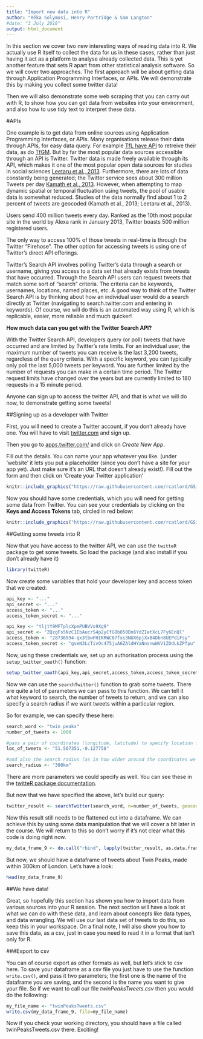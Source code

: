 ---
title: "Import new data into R"
author: "Réka Solymosi, Henry Partridge & Sam Langton"
#date: "3 July 2018"
output: html_document
---

In this section we cover two new interesting ways of reading data into R. We actually use R itself to collect the data for us in these cases, rather than just having it act as a platform to analyse already collected data. This is yet another feature that sets R apart from other statistical analysis software. So we will cover two approaches. The first approach will be about getting data through Application Programming Interfaces, or APIs. We will demonstrate this by making you collect some twitter data!

Then we will also demonstrate some web scraping that you can carry out with R, to show how you can get data from websites into your environment, and also how to use tidy text to interpret these data. 


#APIs

One example is to get data from online sources using Application Programming Interfaces, or APIs. Many organisations release their data through APIs, for easy data query. For example [TfL have API](https://api.tfl.gov.uk/) to retreive their data, as do [TfGM](https://developer.tfgm.com/). But by far the most popular data sources accessible through an API is Twitter. Twitter data is made freely available through its API, which makes it one of the most popular open data sources for studies in social sciences [Leetaru et al., 2013](http://journals.uic.edu/ojs/index.php/fm/article/view/4366/3654?__hstc=26280290.34ab7bf88e972fdd7a7debc8575bac5a.1420416000189.1420416000190.1420416000191.1&__hssc=26280290.1.1420416000192&__hsfp=2439899863). Furthermore, there are lots of data constantly being generated; the Twitter service sees about 300 million Tweets per day [Kamath et al., 2013](http://dl.acm.org/citation.cfm?id=2488447). However, when attempting to map dynamic spatial or temporal fluctuation using tweets, the pool of usable data is somewhat reduced. Studies of the data normally find about 1 to 2 percent of tweets are geocoded (Kamath et al., 2013; Leetaru et al., 2013).


Users send 400 million tweets every day.  Ranked as the 10th most popular site in the world by Alexa rank in January 2013, Twitter boasts 500 million registered users.


The only way to access 100% of those tweets in real-time is through the Twitter “Firehose”. The other option for accessing tweets is using one of Twitter’s direct API offerings.


Twitter’s Search API involves polling Twitter’s data through a search or username, giving you access to a data set that already exists from tweets that have occurred. Through the Search API users can request tweets that match some sort of “search” criteria. The criteria can be keywords, usernames, locations, named places, etc. A good way to think of the Twitter Search API is by thinking about how an individual user would do a search directly at Twitter (navigating to search.twitter.com and entering in keywords). Of course, we will do this is an automated way using R, which is replicable, easier, more reliable and much quicker!


**How much data can you get with the Twitter Search API?**


With the Twitter Search API, developers query (or poll) tweets that have occurred and are limited by Twitter’s rate limits. For an individual user, the maximum number of tweets you can receive is the last 3,200 tweets, regardless of the query criteria. With a specific keyword, you can typically only poll the last 5,000 tweets per keyword. You are further limited by the number of requests you can make in a certain time period. The Twitter request limits have changed over the years but are currently limited to 180 requests in a 15 minute period.


Anyone can sign up to access the twitter API, and that is what we will do now, to demonstrate getting some tweets!


##Signing up as a developer with Twitter


First, you will need to create a Twitter account, if you don't already have one. 
You will have to visit [twitter.com](twitter.com) and sign up. 


Then you go to [apps.twitter.com/](https://apps.twitter.com/) and click on *Create New App*. 


Fill out the details. You can name your app whatever you like. (under 'website' it lets you put a placeholder (since you don't have a site for your app yet). Just make sure it's an URL that doesn't already exist!). Fill out the form and then click on 'Create your Twitter application'


```{r, out.width = "600px", echo=FALSE}
knitr::include_graphics("https://raw.githubusercontent.com/rcatlord/GSinR_materials/master/images/twitterAppCreate.png")
```


Now you should have some credentials, which you will need for getting some data from Twitter. You can see your credentials by clicking on the **Keys and Access Tokens** tab, circled in red below: 


```{r, out.width = "600px", echo=FALSE}
knitr::include_graphics("https://raw.githubusercontent.com/rcatlord/GSinR_materials/master/images/keysAccess.png")
```


##Getting some tweets into R

Now that you have access to the twitter API, we can use the `twitteR` package to get some tweets. So load the package (and also install if you don't already have it)

```{r}
library(twitteR)
```


Now create some variables that hold your developer key and access token that we created: 

```{r, eval=FALSE}
api_key <- "..."
api_secret <- "..."
access_token <- "..."
access_token_secret <- "..."
```

```{r, echo=FALSE}
api_key <- "tljtY9MFTplcXpmPUBVVs9Xg9"
api_secret <- "ZQzgFs5NzC1EbAucrS4p2yCfG8b850Dn6YdZIetXcL7Fy6EnQl"
access_token <- "28736594-qx3tbwFHIKRWC07fxs3NUX6pjXxB4Dbn8UEPdiFsy"
access_token_secret <- "gveN3LcTivOc475juA6ZAldHYaNnsnwWVV1ZOdLkZPfpu"
```


Now, using these credentials we, set up an authorisation process using the `setup_twitter_oauth()` function: 


```{r}
setup_twitter_oauth(api_key,api_secret,access_token,access_token_secret)
```


Now we can use the `searchTwitter()` function to grab some tweets. There are quite a lot of parameters we can pass to this function. We can tell it what keyword to search, the number of tweets to return, and we can also specify a search radius if we want tweets within a particular region. 


So for example, we can specify these here: 


```{r}
search_word <- "twin peaks"
number_of_tweets <- 1000

#pass a pair of coordinates (longitude, latitude) to specify location for search
loc_of_tweets <- "51.507351,-0.127758"

#and also the search radius (as in how wider around the coordinates we should search)
search_radius <- "300km"
```


There are more parameters we could specify as well.  You can see these in the [twitteR package documentation](https://cran.r-project.org/web/packages/twitteR/twitteR.pdf). 


But now that we have specified the above, let's build our query: 


```{r}
twitter_result <- searchTwitter(search_word, n=number_of_tweets, geocode= paste(loc_of_tweets, search_radius, sep=","))
```


Now this result still needs to be flattened out into a dataframe. We can achieve this by using some data manipulation that we will cover a bit later in the course. We will return to this so don't worry if it's not clear what this code is doing right now. 


```{r}
my_data_frame_9 <- do.call("rbind", lapply(twitter_result, as.data.frame))
```


But now, we should have a dataframe of tweets about Twin Peaks, made within 300km of London. Let's have a look:


```{r}
head(my_data_frame_9)
```


##We have data!


Great, so hopefully this section has shown you how to import data from various sources into your R session. The next section will have a look at what we can do with these data, and learn about concepts like data types, and data wrangling. We will use our last data set of tweets to do this, so keep this in your workspace. On a final note, I will also show you how to save this data, as a csv, just in case you need to read it in a format that isn't only for R.


###Export to csv


You can of course export as other formats as well, but let's stick to csv here. To save your dataframe as a csv file you just have to use the function `write.csv()`, and pass it two parameters; the first one is the name of the dataframe you are saving, and the second is the name you want to give your file. So if we want to call our file *twinPeaksTweets.csv* then you would do the following: 


```{r}
my_file_name <- "twinPeaksTweets.csv"
write.csv(my_data_frame_9, file=my_file_name)
```


Now if you check your working directory, you should have a file called twinPeaksTweets.csv there. Exciting! 

